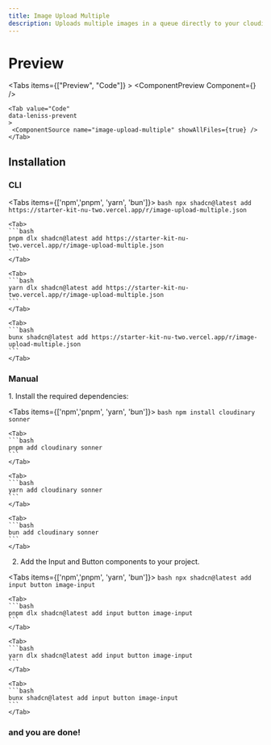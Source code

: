 ```yaml
---
title: Image Upload Multiple 
description: Uploads multiple images in a queue directly to your cloudinary database. Come with a progress bar and Dropzone.
---
```


# Preview

<Tabs items={["Preview", "Code"]} >
    <Tab value="Preview">
    <ComponentPreview Component={<ImageUploadMultiple />} />
    </Tab>

    <Tab value="Code" 
    data-leniss-prevent
    >
     <ComponentSource name="image-upload-multiple" showAllFiles={true} />
    </Tab>
</Tabs>

## Installation

### CLI

<Tabs items={['npm','pnpm', 'yarn', 'bun']}>
    <Tab>
    ```bash
    npx shadcn@latest add https://starter-kit-nu-two.vercel.app/r/image-upload-multiple.json
    ```
    </Tab>

    <Tab>
    ```bash
    pnpm dlx shadcn@latest add https://starter-kit-nu-two.vercel.app/r/image-upload-multiple.json
    ```
    </Tab>

    <Tab>
    ```bash
    yarn dlx shadcn@latest add https://starter-kit-nu-two.vercel.app/r/image-upload-multiple.json
    ```
    </Tab>

    <Tab>
    ```bash
    bunx shadcn@latest add https://starter-kit-nu-two.vercel.app/r/image-upload-multiple.json
    ```
    </Tab>
</Tabs>

### Manual

<Steps>

<Step>
1. Install the required dependencies:

<Tabs items={['npm','pnpm', 'yarn', 'bun']}>
    <Tab>
    ```bash
    npm install cloudinary sonner
    ```
    </Tab>

    <Tab>
    ```bash
    pnpm add cloudinary sonner
    ```
    </Tab>

    <Tab>
    ```bash
    yarn add cloudinary sonner
    ```
    </Tab>

    <Tab>
    ```bash
    bun add cloudinary sonner
    ```
    </Tab>
</Tabs>
</Step>

<Step>

2. Add the Input and Button components to your project.

<Tabs items={['npm','pnpm', 'yarn', 'bun']}>
    <Tab>
    ```bash
    npx shadcn@latest add input button image-input
    ```
    </Tab>

    <Tab>
    ```bash
    pnpm dlx shadcn@latest add input button image-input
    ```
    </Tab>

    <Tab>
    ```bash
    yarn dlx shadcn@latest add input button image-input
    ```
    </Tab>

    <Tab>
    ```bash
    bunx shadcn@latest add input button image-input
    ```
    </Tab>
</Tabs>
</Step>
</Steps>

### and you are done!